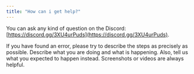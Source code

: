 ```yaml
---
title: "How can i get help?"
---
```


You can ask any kind of question on the Discord: [https://discord.gg/3XU4urPuds](https://discord.gg/3XU4urPuds).

If you have found an error, please try to describe the steps as precisely as possible. Describe what you are doing and what is happening. Also, tell us what you expected to happen instead. Screenshots or videos are always helpful.

